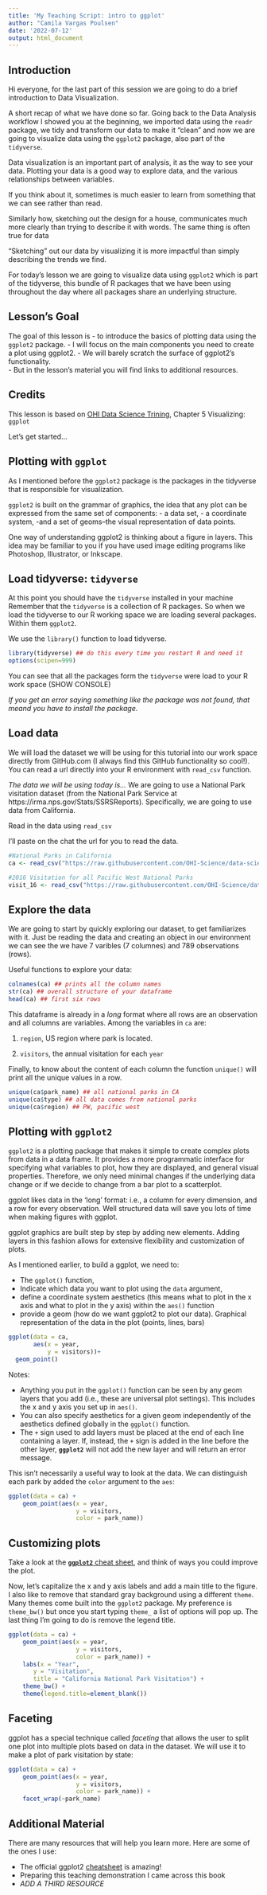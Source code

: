 ```yaml
---
title: 'My Teaching Script: intro to ggplot'
author: "Camila Vargas Poulsen"
date: '2022-07-12'
output: html_document
---
```


## Introduction
Hi everyone, for the last part of this session we are going to do a brief introduction to Data Visualization.

A short recap of what we have done so far. Going back to the Data Analysis workflow I showed you at the beginning, we imported data using the `readr` package, we tidy and transform our data to make it "clean" and now we are going to visualize data using the `ggplot2` package, also part of the `tidyverse`. 

Data visualization is an important part of analysis, it as the way to see your data. 
Plotting your data is a good way to explore data, and the various relationships between variables. 

If you think about it, sometimes is much easier to learn from something that we can see rather than read.

Similarly how, sketching out the design for a house, communicates much more clearly than trying to describe it with words. The same thing is often true for data 

“Sketching” out our data by visualizing it is more impactful than simply describing the trends we find.

For today's lesson we are going to visualize data using `ggplot2` which is part of the tidyverse, this bundle of R packages that we have been using throughout the day where all packages share an underlying structure.

## Lesson's Goal
The goal of this lesson is 
- to introduce the basics of plotting data using the `ggplot2` package. 
- I will focus on the main components you need to create a plot using ggplot2. 
- We will barely scratch the surface of ggplot2's functionality.  
- But in the lesson's material you will find links to additional resources.

## Credits
This lesson is based on [OHI Data Science Trining](http://ohi-science.org/data-science-training/ggplot2.html), Chapter 5 Visualizing: `ggplot`


Let's get started...

## Plotting with `ggplot`
As I mentioned before the `ggplot2` package is the packages in the tidyverse that is responsible for visualization.

`ggplot2` is built on the grammar of graphics, the idea that any plot can be expressed from the same set of components: 
- a data set, 
- a coordinate system, 
-and a set of geoms--the visual representation of data points. 

One way of understanding ggplot2 is thinking about a figure in layers. This idea may be familiar to you if you have used image editing programs like Photoshop, Illustrator, or Inkscape. 



## Load tidyverse: `tidyverse`
At this point you should have the `tidyverse` installed in your machine
Remember that the `tidyverse` is a collection of R packages. So when we load the tidyverse to our R working space we are loading several packages. Within them `ggplot2`.

We use the `library()` function to load tidyverse.


```r
library(tidyverse) ## do this every time you restart R and need it
options(scipen=999)
```

You can see that all the packages form the `tidyverse` were load to your R work space (SHOW CONSOLE)

_If you get an error saying something like the package was not found, that meand you have to install the package._

## Load data

We will load the dataset we will be using for this tutorial into our work space directly from GitHub.com (I always find this GitHub functionality so cool!). You can read a url directly into your R environment with `read_csv` function.

_The data we will be using today is..._
We are going to use a National Park visitation dataset (from the National Park Service at https://irma.nps.gov/Stats/SSRSReports). Specifically, we are going to use data from California.

Read in the data using `read_csv`

I'll paste on the chat the url for you to read the data.

```r
#National Parks in California
ca <- read_csv("https://raw.githubusercontent.com/OHI-Science/data-science-training/master/data/ca.csv") 

#2016 Visitation for all Pacific West National Parks
visit_16 <- read_csv("https://raw.githubusercontent.com/OHI-Science/data-science-training/master/data/visit_16.csv")

```


## Explore the data
We are going to start by quickly exploring our dataset, to get familiarizes with it. Just be reading the data and creating an object in our environment we can see the we have 7 varibles (7 columnes) and 789 observations (rows).

Useful functions to explore your data:
```r
colnames(ca) ## prints all the column names
str(ca) ## overall structure of your dataframe
head(ca) ## first six rows
```


This dataframe is already in a *long* format where all rows are an observation and all columns are variables. Among the variables in `ca` are:

1. `region`, US region where park is located.

2. `visitors`, the annual visitation for each `year`

Finally, to know about the content of each column the function `unique()` will print all the unique values in a row.
```r
unique(ca$park_name) ## all national parks in CA
unique(ca$type) ## all data comes from national parks
unique(ca$region) ## PW, pacific west
```



## Plotting with `ggplot2`

`ggplot2` is a plotting package that makes it simple to create complex plots from data in a data frame. It provides a more programmatic interface for specifying what variables to plot, how they are displayed, and general visual properties. Therefore, we only need minimal changes if the underlying data change or if we decide to change from a bar plot to a scatterplot. 

ggplot likes data in the ‘long’ format: i.e., a column for every dimension, and a row for every observation. Well structured data will save you lots of time when making figures with ggplot.

ggplot graphics are built step by step by adding new elements. Adding layers in this fashion allows for extensive flexibility and customization of plots.


As I mentioned earlier, to build a ggplot, we need to:

- The `ggplot()` function,
- Indicate which data you want to plot using the `data` argument,
- define a coordinate system aesthetics (this means what to plot in the x axis and what to plot in the y axis) within the `aes()` function
- provide a geom (how do we want ggplot2 to plot our data). Graphical representation of the data in the plot (points,
      lines, bars)

```r
ggplot(data = ca,
       aes(x = year,
           y = visitors))+
  geom_point()
```


Notes:

- Anything you put in the `ggplot()` function can be seen by any geom layers
  that you add (i.e., these are universal plot settings). This includes the x and
  y axis you set up in `aes()`.
- You can also specify aesthetics for a given geom independently of the
  aesthetics defined globally in the `ggplot()` function.
- The `+` sign used to add layers must be placed at the end of each line containing
a layer. If, instead, the `+` sign is added in the line before the other layer,
**`ggplot2`** will not add the new layer and will return an error message.


This isn't necessarily a useful way to look at the data. We can distinguish each park by added the `color` argument to the `aes`:

```r
ggplot(data = ca) +
    geom_point(aes(x = year, 
                   y = visitors, 
                   color = park_name))
```

## Customizing plots

Take a look at the [**`ggplot2`** cheat sheet](https://www.rstudio.com/wp-content/uploads/2016/11/ggplot2-cheatsheet-2.1.pdf), and think of ways you could improve the plot.

Now, let's capitalize the x and y axis labels and add a main title to the figure. I also like to remove that standard gray background using a different `theme`. Many themes come built into the `ggplot2` package. My preference is `theme_bw()` but once you start typing `theme_` a list of options will pop up. The last thing I'm going to do is remove the legend title.

```r
ggplot(data = ca) +
    geom_point(aes(x = year, 
                   y = visitors, 
                   color = park_name)) +
    labs(x = "Year",
       y = "Visitation",
       title = "California National Park Visitation") +
    theme_bw() +
    theme(legend.title=element_blank())
```


## Faceting

ggplot has a special technique called *faceting* that allows the user to split one plot into multiple plots based on data in the dataset. We will use it to make a plot of park visitation by state:

```r
ggplot(data = ca) +
    geom_point(aes(x = year, 
                   y = visitors,
                   color = park_name)) +
    facet_wrap(~park_name)
```



## Additional Material
There are many resources that will help you learn more. Here are some of the ones I use:   

- The official ggplot2 [cheatsheet](https://www.rstudio.com/wp-content/uploads/2015/03/ggplot2-cheatsheet.pdf) is amazing!
- Preparing this teaching demonstration I came across this book
- _ADD A THIRD RESOURCE_




